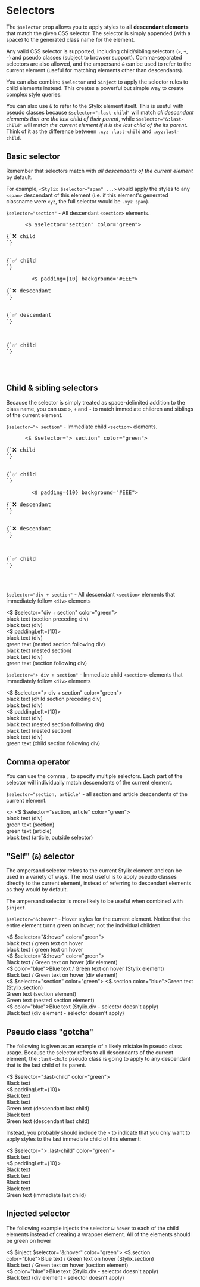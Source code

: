 
<Meta title="Custom selectors" />

# Selectors

The `$selector` prop allows you to apply styles to **all descendant elements** that match the given
CSS selector. The selector is simply appended (with a space) to the generated class name for the
element.

Any valid CSS selector is supported, including child/sibling selectors (`>`, `+`, `~`) and pseudo
classes (subject to browser support). Comma-separated selectors are also allowed, and the ampersand
`&` can be used to refer to the current element (useful for matching elements other than
descendants).

You can also combine `$selector` and `$inject` to apply the selector rules to child elements
instead. This creates a powerful but simple way to create complex style queries.

You can also use `&` to refer to the Stylix element itself. This is useful with pseudo classes
because `$selector=":last-child"` will match _all descendant elements that are the last child of
their parent_, while `$selector="&:last-child"` will match _the current element if it is the last
child of the its parent_. Think of it as the difference between `.xyz :last-child` and
`.xyz:last-child`.

## Basic selector

Remember that selectors match with _all descendants of the current element_ by default.

For example, `<Stylix $selector="span" ...>` would apply the styles to any `<span>` descendant of
this element (i.e. if this element's generated classname were `xyz`, the full selector would
be `.xyz span`).

`$selector="section"` - All descendant `<section>` elements.

<Preview>
  <Story name="Basic selector">
    <pre>
      <$ $selector="section" color="green">
        <div>{`❌ child <div>`}</div>
        <section>{`✅ child <section>`}</section>
        <$ padding={10} background="#EEE">
          <div>{`❌ descendant <div>`}</div>
          <section>{`✅ descendant <section>`}</section>
        </$>
        <section>{`✅ child <section>`}</section>
      </$>
    </pre>
  </Story>
</Preview>

## Child & sibling selectors

Because the selector is simply treated as space-delimited addition to the class name, you can use
`>`, `+` and `~` to match immediate children and siblings of the current element.

`$selector="> section"` - Immediate child `<section>` elements.

<Preview>
  <Story name="Child selector">
    <pre>
      <$ $selector="> section" color="green">
        <div>{`❌ child <div>`}</div>
        <section>{`✅ child <section>`}</section>
        <$ padding={10} background="#EEE">
          <div>{`❌ descendant <div>`}</div>
          <section>{`❌ descendant <section>`}</section>
        </$>
        <section>{`✅ child <section>`}</section>
      </$>
    </pre>
  </Story>
</Preview>

`$selector="div + section"` - All descendant `<section>` elements that immediately follow `<div>`
elements

<Preview>
  <Story name="Descendant sibling selector">
    <$ $selector="div + section" color="green">
      <section>black text (section preceding div)</section>
      <div>black text (div)</div>
      <$ paddingLeft={10}>
        <div>black text (div)</div>
        <section>green text (nested section following div)</section>
        <section>black text (nested section)</section>
        <div>black text (div)</div>
      </$>
      <section>green text (section following div)</section>
    </$>
  </Story>
</Preview>

`$selector="> div + section"` - Immediate child `<section>` elements that immediately follow `<div>`
elements

<Preview>
  <Story name="Child sibling selector">
    <$ $selector="> div + section" color="green">
      <section>black text (child section preceding div)</section>
      <div>black text (div)</div>
      <$ paddingLeft={10}>
        <div>black text (div)</div>
        <section>black text (nested section following div)</section>
        <section>black text (nested section)</section>
        <div>black text (div)</div>
      </$>
      <section>green text (child section following div)</section>
    </$>
  </Story>
</Preview>

## Comma operator

You can use the comma `,` to specify multiple selectors. Each part of the selector will individually
match descendents of the current element.

`$selector="section, article"` - all section and article descendents of the current element.

<Preview>
  <Story name="Comma operator">
    <>
      <$ $selector="section, article" color="green">
        <div>black text (div)</div>
        <section>green text (section)</section>
        <article>green text (article)</article>
      </$>
      <article>black text (article, outside selector)</article>
    </>
  </Story>
</Preview>

## "Self" (`&`) selector

The ampersand selector refers to the current Stylix element and can be used in a variety of ways.
The most useful is to apply pseudo classes directly to the current element, instead of referring to
descendant elements as they would by default.

The ampersand selector is more likely to be useful when combined with `$inject`.

`$selector="&:hover"` - Hover styles for the current element. Notice that the entire element turns
green on hover, not the individual children.

<Preview>
  <Story name="Hover pseudo class">
    <$ $selector="&:hover" color="green">
      <div>black text / green text on hover</div>
      <div>black text / green text on hover</div>
    </$>
  </Story>
</Preview>

<Preview>
  <Story name="Pseudo class">
    <$ $selector="&:hover" color="green">
      <div>Black text / Green text on hover (div element)</div>
      <$ color="blue">Blue text / Green text on hover (Stylix element)</$>
      <div>Black text / Green text on hover (div element)</div>
    </$>
  </Story>
</Preview>

<Preview>
  <Story name="Element selector">
    <$ $selector="section" color="green">
      <$.section color="blue">Green text (Stylix.section)</$.section>
      <section>Green text (section element)</section>
      <div>
        <section>Green text (nested section element)</section>
      </div>
      <$ color="blue">Blue text (Stylix.div - selector doesn't apply)</$>
      <div>Black text (div element - selector doesn't apply)</div>
    </$>
  </Story>
</Preview>

## Pseudo class "gotcha"

The following is given as an example of a likely mistake in pseudo class usage. Because the selector
refers to all descendants of the current element, the `:last-child` pseudo class is going to apply
to any descendant that is the last child of its parent.

<Preview>
  <Story name=":last-child selector (mistake)">
    <$ $selector=":last-child" color="green">
      <div>Black text</div>
      <$ paddingLeft={10}>
        <div>Black text</div>
        <div>Black text</div>
        <div>Green text (descendant last child)</div>
      </$>
      <div>Black text</div>
      <div>Green text (descendant last child)</div>
    </$>
  </Story>
</Preview>

Instead, you probably should include the `>` to indicate that you only want to apply styles to the
last immediate child of this element:

<Preview>
  <Story name=":last-child selector (correct)">
    <$ $selector="> :last-child" color="green">
      <div>Black text</div>
      <$ paddingLeft={10}>
        <div>Black text</div>
        <div>Black text</div>
        <div>Black text</div>
      </$>
      <div>Black text</div>
      <div>Green text (immediate last child)</div>
    </$>
  </Story>
</Preview>

## Injected selector

The following example injects the selector `&:hover` to each of the child elements instead of
creating a wrapper element. All of the elements should be green on hover

<Preview>
  <Story name="Injected selector">
    <$ $inject $selector="&:hover" color="green">
      <$.section color="blue">Blue text / Green text on hover (Stylix.section)</$.section>
      <section>Black text / Green text on hover (section element)</section>
      <$ color="blue">Blue text (Stylix.div - selector doesn't apply)</$>
      <div>Black text (div element - selector doesn't apply)</div>
    </$>
  </Story>
</Preview>
